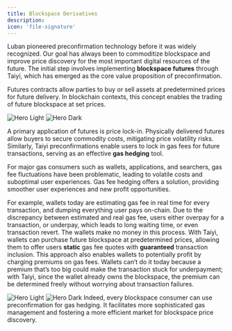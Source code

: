 ```yaml
---
title: Blockspace Derivatives
description: 
icon: 'file-signature'
---
```


Luban pioneered preconfirmation technology before it was widely recognized. Our goal has always been to commoditize blockspace and improve price discovery for the most important digital resources of the future. The initial step involves implementing **blockspace futures** through Taiyi, which has emerged as the core value proposition of preconfirmation.

Futures contracts allow parties to buy or sell assets at predetermined prices for future delivery. In blockchain contexts, this concept enables the trading of future blockspace at set prices.

<img
  className="block dark:hidden"
  src="/images/concepts/blockspace.png"
  alt="Hero Light"
/>
<img
  className="hidden dark:block"
  src="/images/concepts/blockspace.png"
  alt="Hero Dark"
/>

A primary application of futures is price lock-in. Physically delivered futures allow buyers to secure commodity costs, mitigating price volatility risks. Similarly, Taiyi preconfirmations enable users to lock in gas fees for future transactions, serving as an effective **gas hedging** tool. 

For major gas consumers such as wallets, applications, and searchers, gas fee fluctuations have been problematic, leading to volatile costs and suboptimal user experiences. Gas fee hedging offers a solution, providing smoother user experiences and new profit opportunities.

For example, wallets today are estimating gas fee in real time for every transaction, and dumping everything user pays on-chain. Due to the discrepancy between estimated and real gas fee, users either overpay for a transaction, or underpay, which leads to long waiting time, or even transaction revert. The wallets make no money in this process. With Taiyi, wallets can purchase future blockspace at predetermined prices, allowing them to offer users **static** gas fee quotes with **guaranteed** transaction inclusion. This approach also enables wallets to potentially profit by charging premiums on gas fees. Wallets can’t do it today because a premium that’s too big could make the transaction stuck for underpayment; with Taiyi, since the wallet already owns the blockspace, the premium can be determined freely without worrying about transaction failures.

<img
  className="block dark:hidden"
  src="/images/concepts/blockspace-wallets.png"
  alt="Hero Light"
/>
<img
  className="hidden dark:block"
  src="/images/concepts/blockspace-wallets.png"
  alt="Hero Dark"
/>
Indeed, every blockspace consumer can use preconfirmation for gas hedging. It facilitates more sophisticated gas management and fostering a more efficient market for blockspace price discovery.